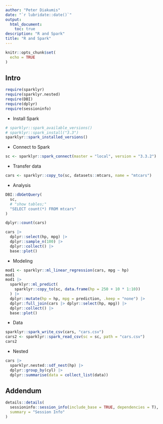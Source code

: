 ```yaml
---
author: "Peter Diakumis"
date: "`r lubridate::date()`"
output:
  html_document:
    toc: true
description: "R and Spark"
title: "R and Spark"
---
```


```r
knitr::opts_chunk$set(
  echo = TRUE
)
```

## Intro

```r
require(sparklyr)
require(sparklyr.nested)
require(DBI)
require(dplyr)
require(sessioninfo)
```

- Install Spark

```r
# sparklyr::spark_available_versions()
# sparklyr::spark_install("3.3")
sparklyr::spark_installed_versions()
```

- Connect to Spark

```r
sc <- sparklyr::spark_connect(master = "local", version = "3.3.2")
```

- Transfer data

```r
cars <- sparklyr::copy_to(sc, datasets::mtcars, name = "mtcars")
```

- Analysis

```r
DBI::dbGetQuery(
  sc,
  # "show tables;"
  "SELECT count(*) FROM mtcars"
)

dplyr::count(cars)

cars |>
  dplyr::select(hp, mpg) |>
  dplyr::sample_n(100) |>
  dplyr::collect() |>
  base::plot()
```

- Modeling
  
```r
mod1 <- sparklyr::ml_linear_regression(cars, mpg ~ hp)
mod1
mod1 |>
  sparklyr::ml_predict(
    sparklyr::copy_to(sc, data.frame(hp = 250 + 10 * 1:10))
  ) |>
  dplyr::mutate(hp = hp, mpg = prediction, .keep = "none") |>
  dplyr::full_join(cars |> dplyr::select(hp, mpg)) |>
  dplyr::collect() |>
  base::plot()
```

- Data

```r
sparklyr::spark_write_csv(cars, "cars.csv")
cars2 <- sparklyr::spark_read_csv(sc = sc, path = "cars.csv")
cars2
```

- Nested

```r
cars |>
  sparklyr.nested::sdf_nest(hp) |>
  dplyr::group_by(cyl) |>
  dplyr::summarise(data = collect_list(data))
```

## Addendum

```r
details::details(
  sessioninfo::session_info(include_base = TRUE, dependencies = T),
  summary = "Session Info"
)
```

